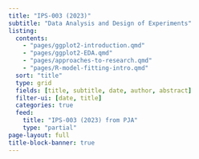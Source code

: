 ```yaml
---
title: "IPS-003 (2023)"
subtitle: "Data Analysis and Design of Experiments"
listing:
  contents:
    - "pages/ggplot2-introduction.qmd"
    - "pages/ggplot2-EDA.qmd"
    - "pages/approaches-to-research.qmd"
    - "pages/R-model-fitting-intro.qmd"
  sort: "title"
  type: grid
  fields: [title, subtitle, date, author, abstract]
  filter-ui: [date, title]
  categories: true
  feed:
    title: "IPS-003 (2023) from PJA" 
    type: "partial"
page-layout: full
title-block-banner: true
---
```

